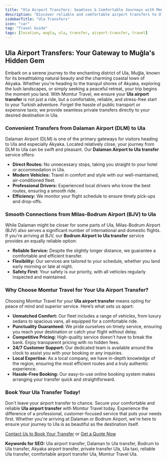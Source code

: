 ```yaml
---
title: "Ula Airport Transfers: Seamless & Comfortable Journeys with Momtur Travel"
description: "Discover reliable and comfortable airport transfers to Ula, Akyaka, and surrounding areas from Dalaman and Bodrum airports with Momtur Travel. Experience stress-free travel from the moment you land."
sidebarTitle: "Ula Transfers"
icon: "car"
tag: "Travel Guide"
tags: [location, mugla, ula, transfer, airport-transfer, travel]
---
```


## Ula Airport Transfers: Your Gateway to Muğla's Hidden Gem

Embark on a serene journey to the enchanting district of Ula, Muğla, known for its breathtaking natural beauty and the charming coastal town of Akyaka. Whether you're heading to the tranquil shores of Akyaka, exploring the lush landscapes, or simply seeking a peaceful retreat, your trip begins the moment you land. With Momtur Travel, we ensure your **Ula airport transfer** is not just a ride, but a comfortable, reliable, and stress-free start to your Turkish adventure. Forget the hassle of public transport or expensive taxis; we provide seamless private transfers directly to your desired destination in Ula.

### Convenient Transfers from Dalaman Airport (DLM) to Ula

Dalaman Airport (DLM) is one of the primary gateways for visitors heading to Ula and especially Akyaka. Located relatively close, your journey from DLM to Ula can be swift and pleasant. Our **Dalaman Airport to Ula transfer** service offers:
*   **Direct Routes:** No unnecessary stops, taking you straight to your hotel or accommodation in Ula.
*   **Modern Vehicles:** Travel in comfort and style with our well-maintained, air-conditioned fleet.
*   **Professional Drivers:** Experienced local drivers who know the best routes, ensuring a smooth ride.
*   **Efficiency:** We monitor your flight schedule to ensure timely pick-ups and drop-offs.

### Smooth Connections from Milas-Bodrum Airport (BJV) to Ula

While Dalaman might be closer for some parts of Ula, Milas-Bodrum Airport (BJV) also serves a significant number of international and domestic flights. If you're arriving at BJV, our **Bodrum Airport to Ula transfer** service provides an equally reliable option:
*   **Reliable Service:** Despite the slightly longer distance, we guarantee a comfortable and efficient transfer.
*   **Flexibility:** Our services are tailored to your schedule, whether you land early morning or late at night.
*   **Safety First:** Your safety is our priority, with all vehicles regularly inspected and maintained.

### Why Choose Momtur Travel for Your Ula Airport Transfer?

Choosing Momtur Travel for your **Ula airport transfer** means opting for peace of mind and superior service. Here’s what sets us apart:

*   **Unmatched Comfort:** Our fleet includes a range of vehicles, from luxury sedans to spacious vans, all equipped for a comfortable ride.
*   **Punctuality Guaranteed:** We pride ourselves on timely service, ensuring you reach your destination or catch your flight without delay.
*   **Competitive Pricing:** High-quality service doesn't have to break the bank. Enjoy transparent pricing with no hidden fees.
*   **24/7 Customer Support:** Our dedicated team is available around the clock to assist you with your booking or any inquiries.
*   **Local Expertise:** As a local company, we have in-depth knowledge of the region, ensuring the most efficient routes and a truly authentic experience.
*   **Hassle-Free Booking:** Our easy-to-use online booking system makes arranging your transfer quick and straightforward.

### Book Your Ula Transfer Today!

Don't leave your airport transfer to chance. Secure your comfortable and reliable **Ula airport transfer** with Momtur Travel today. Experience the difference of a professional, customer-focused service that puts your needs first. Whether you're arriving at Dalaman or Bodrum Airport, we're here to ensure your journey to Ula is as beautiful as the destination itself.

[Contact Us to Book Your Transfer](#contact-us) or [Get a Quote Now](#get-a-quote)

**Keywords for SEO:** Ula airport transfer, Dalaman to Ula transfer, Bodrum to Ula transfer, Akyaka airport transfer, private transfer Ula, Ula taxi, reliable Ula transfer, comfortable airport transfer Ula, Momtur Travel Ula.